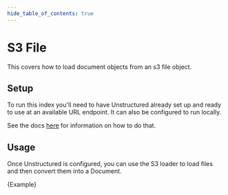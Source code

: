 ```yaml
---
hide_table_of_contents: true
---
```


# S3 File

This covers how to load document objects from an s3 file object.

## Setup
To run this index you'll need to have Unstructured already set up and ready to use at an available URL endpoint. It can also be configured to run locally.

See the docs [here](https://js.langchain.com/docs/modules/indexes/document_loaders/examples/file_loaders/unstructured) for information on how to do that. 

## Usage

Once Unstructured is configured, you can use the S3 loader to load files and then convert them into a Document.


<CodeBlock language="typescript">{Example}</CodeBlock>
